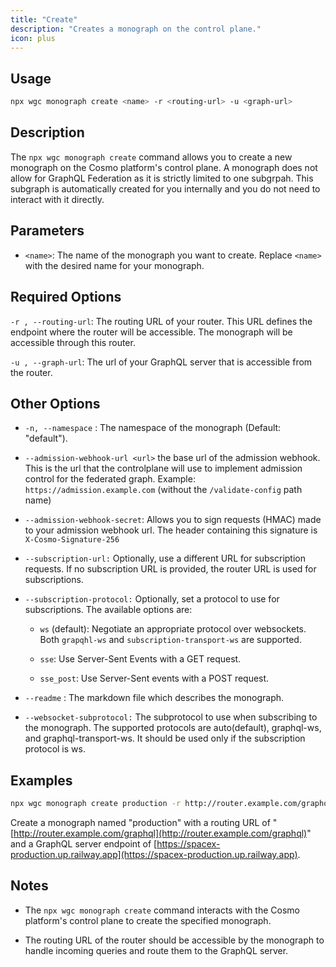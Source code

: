 ---
title: "Create"
description: "Creates a monograph on the control plane."
icon: plus
---

## Usage

```bash
npx wgc monograph create <name> -r <routing-url> -u <graph-url>
```

## Description

The `npx wgc monograph create` command allows you to create a new monograph on the Cosmo platform's control plane. A monograph does not allow for GraphQL Federation as it is strictly limited to one subgrpah. This subgraph is automatically created for you internally and you do not need to interact with it directly.

## Parameters

* `<name>`: The name of the monograph you want to create. Replace `<name>` with the desired name for your monograph.

## Required Options

`-r , --routing-url`: The routing URL of your router. This URL defines the endpoint where the router will be accessible. The monograph will be accessible through this router.

`-u , --graph-url`: The url of your GraphQL server that is accessible from the router.

## Other Options

* `-n, --namespace` : The namespace of the monograph (Default: "default").

* `--admission-webhook-url <url>` the base url of the admission webhook. This is the url that the controlplane will use to implement admission control for the federated graph. Example: `https://admission.example.com` (without the `/validate-config` path name)

* `--admission-webhook-secret`: Allows you to sign requests (HMAC) made to your admission webhook url. The header containing this signature is `X-Cosmo-Signature-256`

* `--subscription-url:` Optionally, use a different URL for subscription requests. If no subscription URL is provided, the router URL is used for subscriptions.

* `--subscription-protocol:` Optionally, set a protocol to use for subscriptions. The available options are:

  * `ws` (default): Negotiate an appropriate protocol over websockets. Both `grapqhl-ws` and `subscription-transport-ws` are supported.

  * `sse`: Use Server-Sent Events with a GET request.

  * `sse_post`: Use Server-Sent events with a POST request.

* `--readme` : The markdown file which describes the monograph.

* `--websocket-subprotocol:` The subprotocol to use when subscribing to the monograph. The supported protocols are auto(default), graphql-ws, and graphql-transport-ws. It should be used only if the subscription protocol is ws.

## Examples

```bash
npx wgc monograph create production -r http://router.example.com/graphql -u https://spacex-production.up.railway.app
```

Create a monograph named "production" with a routing URL of "[http://router.example.com/graphql](http://router.example.com/graphql)" and a GraphQL server endpoint of [https://spacex-production.up.railway.app](https://spacex-production.up.railway.app).

## Notes

* The `npx wgc monograph create` command interacts with the Cosmo platform's control plane to create the specified monograph.

* The routing URL of the router should be accessible by the monograph to handle incoming queries and route them to the GraphQL server.

